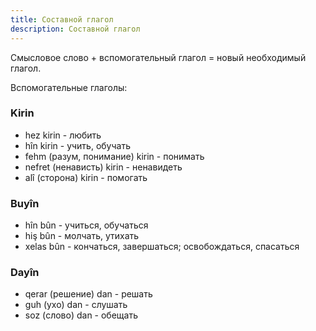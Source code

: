 ```yaml
---
title: Составной глагол
description: Составной глагол
---
```


Смысловое слово + вспомогательный глагол = новый необходимый глагол.

Вспомогательные глаголы:

### Kirin

* hez kirin - любить
* hîn kirin - учить, обучать
* fehm (разум, понимание) kirin - понимать
* nefret (ненависть) kirin - ненавидеть
* alî (сторона) kirin - помогать

### Buyîn

* hîn bûn - учиться, обучаться
* hiş bûn - молчать, утихать
* xelas bûn - кончаться, завершаться; освобождаться, спасаться

### Dayîn

* qerar (решение) dan - решать
* guh (ухо) dan - слушать
* soz (слово) dan - обещать